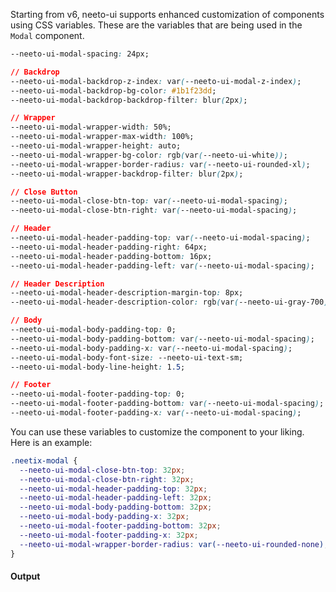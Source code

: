 Starting from v6, neeto-ui supports enhanced customization of components using
CSS variables. These are the variables that are being used in the `Modal`
component.

```css
--neeto-ui-modal-spacing: 24px;

// Backdrop
--neeto-ui-modal-backdrop-z-index: var(--neeto-ui-modal-z-index);
--neeto-ui-modal-backdrop-bg-color: #1b1f23dd;
--neeto-ui-modal-backdrop-backdrop-filter: blur(2px);

// Wrapper
--neeto-ui-modal-wrapper-width: 50%;
--neeto-ui-modal-wrapper-max-width: 100%;
--neeto-ui-modal-wrapper-height: auto;
--neeto-ui-modal-wrapper-bg-color: rgb(var(--neeto-ui-white));
--neeto-ui-modal-wrapper-border-radius: var(--neeto-ui-rounded-xl);
--neeto-ui-modal-wrapper-backdrop-filter: blur(2px);

// Close Button
--neeto-ui-modal-close-btn-top: var(--neeto-ui-modal-spacing);
--neeto-ui-modal-close-btn-right: var(--neeto-ui-modal-spacing);

// Header
--neeto-ui-modal-header-padding-top: var(--neeto-ui-modal-spacing);
--neeto-ui-modal-header-padding-right: 64px;
--neeto-ui-modal-header-padding-bottom: 16px;
--neeto-ui-modal-header-padding-left: var(--neeto-ui-modal-spacing);

// Header Description
--neeto-ui-modal-header-description-margin-top: 8px;
--neeto-ui-modal-header-description-color: rgb(var(--neeto-ui-gray-700));

// Body
--neeto-ui-modal-body-padding-top: 0;
--neeto-ui-modal-body-padding-bottom: var(--neeto-ui-modal-spacing);
--neeto-ui-modal-body-padding-x: var(--neeto-ui-modal-spacing);
--neeto-ui-modal-body-font-size: --neeto-ui-text-sm;
--neeto-ui-modal-body-line-height: 1.5;

// Footer
--neeto-ui-modal-footer-padding-top: 0;
--neeto-ui-modal-footer-padding-bottom: var(--neeto-ui-modal-spacing);
--neeto-ui-modal-footer-padding-x: var(--neeto-ui-modal-spacing);
```

You can use these variables to customize the component to your liking. Here is
an example:

```css
.neetix-modal {
  --neeto-ui-modal-close-btn-top: 32px;
  --neeto-ui-modal-close-btn-right: 32px;
  --neeto-ui-modal-header-padding-top: 32px;
  --neeto-ui-modal-header-padding-left: 32px;
  --neeto-ui-modal-body-padding-bottom: 32px;
  --neeto-ui-modal-body-padding-x: 32px;
  --neeto-ui-modal-footer-padding-bottom: 32px;
  --neeto-ui-modal-footer-padding-x: 32px;
  --neeto-ui-modal-wrapper-border-radius: var(--neeto-ui-rounded-none);
}
```

#### Output
